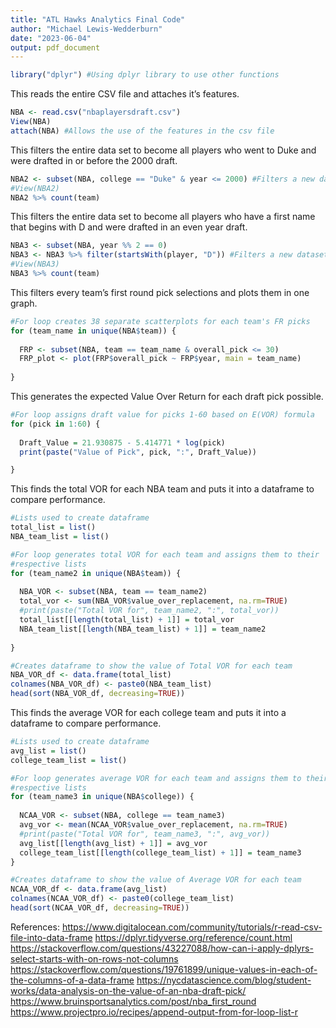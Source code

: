 ---
title: "ATL Hawks Analytics Final Code"
author: "Michael Lewis-Wedderburn"
date: "2023-06-04"
output: pdf_document
---

```{r}

library("dplyr") #Using dplyr library to use other functions

```


This reads the entire CSV file and attaches it's features.

```{r}

NBA <- read.csv("nbaplayersdraft.csv")
View(NBA) 
attach(NBA) #Allows the use of the features in the csv file
```

This filters the entire data set to become all players who went to Duke
and were drafted in or before the 2000 draft.

```{r}

NBA2 <- subset(NBA, college == "Duke" & year <= 2000) #Filters a new dataset
#View(NBA2)
NBA2 %>% count(team)

```

This filters the entire data set to become all players who have a first
name that begins with D and were drafted in an even year draft.

```{r}

NBA3 <- subset(NBA, year %% 2 == 0) 
NBA3 <- NBA3 %>% filter(startsWith(player, "D")) #Filters a new dataset
#View(NBA3)
NBA3 %>% count(team)

```

This filters every team's first round pick selections and plots them in
one graph.

```{r}

#For loop creates 38 separate scatterplots for each team's FR picks
for (team_name in unique(NBA$team)) {
  
  FRP <- subset(NBA, team == team_name & overall_pick <= 30)
  FRP_plot <- plot(FRP$overall_pick ~ FRP$year, main = team_name)
  
}

```

This generates the expected Value Over Return for each draft pick possible.
```{r}

#For loop assigns draft value for picks 1-60 based on E(VOR) formula
for (pick in 1:60) {
  
  Draft_Value = 21.930875 - 5.414771 * log(pick)
  print(paste("Value of Pick", pick, ":", Draft_Value))

}

```

This finds the total VOR for each NBA team and puts it into a dataframe to 
compare performance. 
```{r}

#Lists used to create dataframe
total_list = list()
NBA_team_list = list()

#For loop generates total VOR for each team and assigns them to their 
#respective lists
for (team_name2 in unique(NBA$team)) {
  
  NBA_VOR <- subset(NBA, team == team_name2)
  total_vor <- sum(NBA_VOR$value_over_replacement, na.rm=TRUE)
  #print(paste("Total VOR for", team_name2, ":", total_vor))
  total_list[[length(total_list) + 1]] = total_vor
  NBA_team_list[[length(NBA_team_list) + 1]] = team_name2
  
}

#Creates dataframe to show the value of Total VOR for each team
NBA_VOR_df <- data.frame(total_list)
colnames(NBA_VOR_df) <- paste0(NBA_team_list)    
head(sort(NBA_VOR_df, decreasing=TRUE))


```

This finds the average VOR for each college team and puts it into a dataframe to 
compare performance. 
```{r}

#Lists used to create dataframe
avg_list = list()
college_team_list = list()

#For loop generates average VOR for each team and assigns them to their 
#respective lists
for (team_name3 in unique(NBA$college)) {
  
  NCAA_VOR <- subset(NBA, college == team_name3)
  avg_vor <- mean(NCAA_VOR$value_over_replacement, na.rm=TRUE)
  #print(paste("Total VOR for", team_name3, ":", avg_vor))
  avg_list[[length(avg_list) + 1]] = avg_vor
  college_team_list[[length(college_team_list) + 1]] = team_name3
}

#Creates dataframe to show the value of Average VOR for each team
NCAA_VOR_df <- data.frame(avg_list)
colnames(NCAA_VOR_df) <- paste0(college_team_list)    
head(sort(NCAA_VOR_df, decreasing=TRUE))


```

References:
<https://www.digitalocean.com/community/tutorials/r-read-csv-file-into-data-frame>
<https://dplyr.tidyverse.org/reference/count.html>
<https://stackoverflow.com/questions/43227088/how-can-i-apply-dplyrs-select-starts-with-on-rows-not-columns>
<https://stackoverflow.com/questions/19761899/unique-values-in-each-of-the-columns-of-a-data-frame>
<https://nycdatascience.com/blog/student-works/data-analysis-on-the-value-of-an-nba-draft-pick/>
<https://www.bruinsportsanalytics.com/post/nba_first_round>
<https://www.projectpro.io/recipes/append-output-from-for-loop-list-r>
